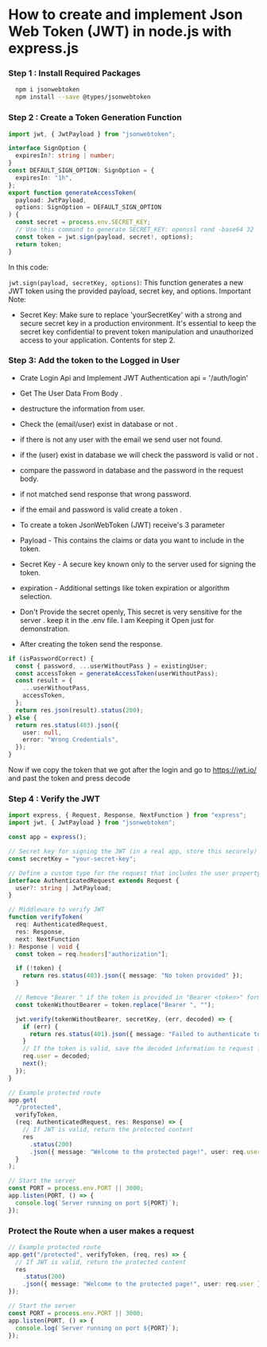 
# How to create and implement Json Web Token (JWT) in node.js with express.js

<Steps>

### Step 1 : Install Required Packages

```bash copy
  npm i jsonwebtoken
  npm install --save @types/jsonwebtoken
```

### Step 2 : Create a Token Generation Function

```ts copy
import jwt, { JwtPayload } from "jsonwebtoken";

interface SignOption {
  expiresIn?: string | number;
}
const DEFAULT_SIGN_OPTION: SignOption = {
  expiresIn: "1h",
};
export function generateAccessToken(
  payload: JwtPayload,
  options: SignOption = DEFAULT_SIGN_OPTION
) {
  const secret = process.env.SECRET_KEY;
  // Use this command to generate SECRET_KEY: openssl rand -base64 32
  const token = jwt.sign(payload, secret!, options);
  return token;
}
```

In this code:

`jwt.sign(payload, secretKey, options)`: This function generates a new JWT token using the provided payload, secret key, and options.
Important Note:

- Secret Key: Make sure to replace 'yourSecretKey' with a strong and secure secret key in a production environment. It's essential to keep the secret key confidential to prevent token manipulation and unauthorized access to your application.
  Contents for step 2.

### Step 3: Add the token to the Logged in User

- Crate Login Api and Implement JWT Authentication
  api = '/auth/login'

- Get The User Data From Body .
- destructure the information from user.
- Check the (email/user) exist in database or not .
- if there is not any user with the email we send user not found.
- if the (user) exist in database we will check the password is valid or not .
- compare the password in database and the password in the request body.
- if not matched send response that wrong password.
- if the email and password is valid create a token .
- To create a token JsonWebToken (JWT) receive's 3 parameter

- Payload - This contains the claims or data you want to include in the token.
- Secret Key - A secure key known only to the server used for signing the token.
- expiration - Additional settings like token expiration or algorithm selection.
- Don't Provide the secret openly, This secret is very sensitive for the server . keep it in the .env file. I am Keeping it Open just for demonstration.

- After creating the token send the response.

```ts copy
if (isPasswordCorrect) {
  const { password, ...userWithoutPass } = existingUser;
  const accessToken = generateAccessToken(userWithoutPass);
  const result = {
    ...userWithoutPass,
    accessToken,
  };
  return res.json(result).status(200);
} else {
  return res.status(403).json({
    user: null,
    error: "Wrong Credentials",
  });
}
```

Now if we copy the token that we got after the login and go to https://jwt.io/ and past the token and press decode

### Step 4 : Verify the JWT

```ts copy
import express, { Request, Response, NextFunction } from "express";
import jwt, { JwtPayload } from "jsonwebtoken";

const app = express();

// Secret key for signing the JWT (in a real app, store this securely)
const secretKey = "your-secret-key";

// Define a custom type for the request that includes the user property
interface AuthenticatedRequest extends Request {
  user?: string | JwtPayload;
}

// Middleware to verify JWT
function verifyToken(
  req: AuthenticatedRequest,
  res: Response,
  next: NextFunction
): Response | void {
  const token = req.headers["authorization"];

  if (!token) {
    return res.status(403).json({ message: "No token provided" });
  }

  // Remove "Bearer " if the token is provided in "Bearer <token>" format
  const tokenWithoutBearer = token.replace("Bearer ", "");

  jwt.verify(tokenWithoutBearer, secretKey, (err, decoded) => {
    if (err) {
      return res.status(401).json({ message: "Failed to authenticate token" });
    }
    // If the token is valid, save the decoded information to request for use in other routes
    req.user = decoded;
    next();
  });
}

// Example protected route
app.get(
  "/protected",
  verifyToken,
  (req: AuthenticatedRequest, res: Response) => {
    // If JWT is valid, return the protected content
    res
      .status(200)
      .json({ message: "Welcome to the protected page!", user: req.user });
  }
);

// Start the server
const PORT = process.env.PORT || 3000;
app.listen(PORT, () => {
  console.log(`Server running on port ${PORT}`);
});
```

### Protect the Route when a user makes a request

```ts copy
// Example protected route
app.get("/protected", verifyToken, (req, res) => {
  // If JWT is valid, return the protected content
  res
    .status(200)
    .json({ message: "Welcome to the protected page!", user: req.user });
});

// Start the server
const PORT = process.env.PORT || 3000;
app.listen(PORT, () => {
  console.log(`Server running on port ${PORT}`);
});
```

</Steps>

